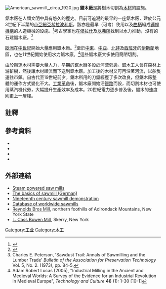 [[File:American_sawmill,_circa_1920.jpg|thumb]]
'''鋸木廠'''是將樹木切割為[[木材|木材]]的設施。

鋸木廠在人類文明中具有悠久的歷史。目前可追溯的最早的一座鋸木廠，建於公元3世紀下半葉的[[小亞細亞|小亞細亞]][[希拉波利斯|希拉波利斯]]。該{{link-en|希拉波利斯鋸木廠|Hierapolis sawmill}}亦是最早（可考）使用以{{link-en|活塞連桿|Connecting rod}}及[[曲柄|曲柄]]組成[[連桿機構|連桿機構]]的人造機械的设施。<ref name="Ritti, Grewe, Kessener 2000, 161">{{harvnb|Ritti|Grewe|Kessener|2007|p=161}}</ref>考古學家也在[[傑拉什|傑拉什]]及[[以弗所|以弗所]]找到以水力推動，沒有{{link-en|齒輪列|Gear Train}}的石建鋸木廠。<ref>{{harvnb|Ritti|Grewe|Kessener|2007|pp=149–153}}</ref>

[[歐洲|歐洲]]在[[中世紀|中世紀]]開始大量應用鋸木廠。<ref>Charles E. Peterson, 'Sawdust Trail: Annals of Sawmilling and the Lumber Trade' ''Bulletin of the Association for Preservation Technology'' Vol. 5, No. 2. (1973), pp. 84-5.</ref>至於[[中東|中東]]、[[中亞|中亞]]、[[北非|北非]]及[[西班牙|西班牙]]的[[伊斯蘭|伊斯蘭]]地區，也在11世紀開始使用水力鋸木廠。<ref>Adam Robert Lucas (2005), "Industrial Milling in the Ancient and Medieval Worlds: A Survey of the Evidence for an Industrial Revolution in Medieval Europe", ''Technology and Culture'' '''46''' (1): 1-30 [10-1]</ref>這些鋸木廠大多使用簡陋{{link-en|坑鋸|Pit saw}}切割。

由於搬運木材需要大量人力，早期的鋸木廠多設於河流旁邊。鋸木工人會在森林上游斬樹，然後讓木材順流而下送到鋸木廠。加工後的木材又可再沿著河流，以船隻運往市鎮。自古代至19世紀前夕，鋸木所用的刀鋸經歷了多次改良，但鋸木廠整體的運作方式變化不大。[[工業革命|工業革命]]後，鋸木廠開始沿[[鐵路|鐵路]]而設，而切割木材也可使用蒸汽機代勞，大幅提升生產效率及成本。20世紀電力逐步普及後，鋸木的速度則更上一層樓。

== 註釋 ==
{{reflist|2}}

== 參考資料 ==
* {{Citation
 | last = Grewe
 | first = Klaus
 | editor-last = Bachmann
 | editor-first = Martin
 | contribution = Die Reliefdarstellung einer antiken Steinsägemaschine aus Hierapolis in Phrygien und ihre Bedeutung für die Technikgeschichte. Internationale Konferenz 13.−16. Juni 2007 in Istanbul
 | title = Bautechnik im antiken und vorantiken Kleinasien
 | url = http://www.freundeskreis-roemerkanal.de/Text/BAUTECHNIK%20IM%20ANTIKEN%20UND.pdf
 | series = Byzas
 | volume = 9
 | publisher = Ege Yayınları/Zero Prod. Ltd.
 | location = Istanbul
 | year = 2009
 | isbn = 978-975-8072-23-1
 | pages = 429–454
 | deadurl = yes
 | archiveurl = https://web.archive.org/web/20110511200049/http://www.freundeskreis-roemerkanal.de/Text/BAUTECHNIK%20IM%20ANTIKEN%20UND.pdf
 | archivedate = 2011-05-11
 }}
* {{Citation
 | last1 = Ritti
 | first1 = Tullia
 | last2 = Grewe
 | first2 = Klaus
 | last3 = Kessener
 | first3 = Paul
 | year = 2007
 | title = A Relief of a Water-powered Stone Saw Mill on a Sarcophagus at Hierapolis and its Implications
 | periodical = Journal of Roman Archaeology
 | volume = 20
 | pages = 138–163
}}
* {{Citation
 | last = Oakleaf
 | first = H.B.
 | author-link = 
 | year = 1920
 | title = Lumber Manufacture in the Douglas Fir Region
 | publisher = Commercial Journal Company
 | location = Chicago
}}
* {{Citation
 | last = Wilson
 | first = Andrew
 | year = 2002
 | title = Machines, Power and the Ancient Economy
 | periodical = [[The_Journal_of_Roman_Studies|The Journal of Roman Studies]]
 | volume = 92
 | pages = 1–32
}}

==外部連結==
{{Commonscat|Sawmills}}
* [https://web.archive.org/web/20050415051739/http://www.steamengine.com.au/steam/sawmill/ Steam powered saw mills]
* [http://www.holzwurm-page.de/fertigung/einschnitt/saegewerk.htm The basics of sawmill (German)]
* [http://www.youtube.com/watch?v=fkfax98tSUA Nineteenth century sawmill demonstration]
* [http://www.sawmilldatabase.com Database of worldwide sawmills]
* [https://web.archive.org/web/20110715180534/http://reynoldstonnewyork.com/ReynoldsBrosMillandLogging.aspx Reynolds Bros Mill], northern foothills of Adirondack Mountains, New York State
* [https://web.archive.org/web/20110715180224/http://reynoldstonnewyork.com/WebsterBowenMills.aspx L. Cass Bowen Mill], Skerry, New York

{{木工}}

{{Authority control}}
[[Category:工业|Category:工业]]
[[Category:木工|Category:木工]]